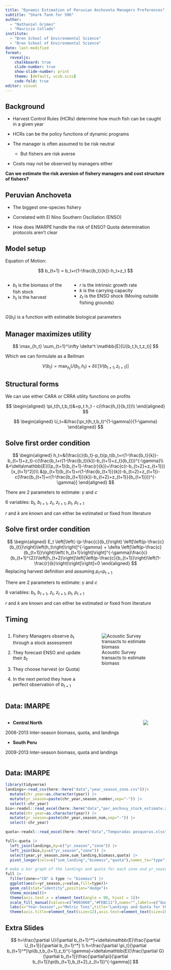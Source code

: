 ```yaml
---
title: "Dynamic Estimation of Peruvian Anchoveta Managers Preferences"
subtitle: "Shark Tank for 596"
author: 
  - "Nathaniel Grimes"
  - "Mauricio Collado"
institute: 
  - "Bren School of Environmental Science"
  - "Bren School of Environmental Science"
date: last-modified
format: 
  revealjs:
    chalkboard: true
    slide-number: true
    show-slide-number: print
    theme: [default, ucsb.scss]
    code-fold: true
editor: visual
---
```


## Background

-   Harvest Control Rules (HCRs) determine how much fish can be caught in a given year

-   HCRs can be the policy functions of dynamic programs

-   The manager is often assumed to be risk neutral

    -   But fishers are risk averse

-   Costs may not be observed by managers either

**Can we estimate the risk aversion of fishery managers and cost structure of fishers?**

## Peruvian Anchoveta

-   The biggest one-species fishery

-   Correlated with El Nino Southern Oscillation (ENSO)

-   How does IMARPE handle the risk of ENSO? Quota determination protocols aren't clear

## Model setup

Equation of Motion:

$$
b_{t+1} = b_t+r(1-\frac{b_t}{k})-h_t+z_t
$$

::: columns
::: column
-   $b_t$ is the biomass of the fish stock
-   $h_t$ is the harvest
:::

::: column
-   $r$ is the intrinsic growth rate
-   $k$ is the carrying capacity
-   $z_t$ is the ENSO shock (Moving outside fishing grounds)
:::
:::

$G(b_t)$ is a function with estimable biological parameters

## Manager maximizes utility

$$
\max_{h_t} \sum_{t=1}^\infty \delta^t \mathbb{E}[U(b_t,h_t,z_t)]
$$

Which we can formulate as a Bellman

$$
V(b_t) = \max_{h_t} U(b_t,h_t) + \delta \mathbb{E}[V(b_{t+1},z_{t+1})]
$$

## Structural forms

We can use either CARA or CRRA utility functions on profits

$$
\begin{aligned}
\pi_t(h_t,b_t)&=p_t h_t - c(\frac{h_t}{b_t})\\
\end{aligned}
$$

$$
\begin{aligned}
U_t=&\frac{\pi_t(h_t,b_t)^{1-\gamma}}{1-\gamma}
\end{aligned}
$$

## Solve first order condition {.smaller}

$$
\begin{aligned}
h_t=&(\frac{c}{b_t}-p_t)(p_t(b_t+r(1-\frac{b_t}{k})-b_{t+1}+z_t)-c(\frac{b_t+r(1-\frac{b_t}{k})-b_{t+1}+z_t}{b_t}))^{-\gamma}\\
&+\delta\mathbb{E}[(p_{t+1}(b_{t+1}-\frac{r}{k})+\frac{c(r-b_{t+2}+z_{t+1})}{x_{t+1}^2})\\
&(p_{t+1}(b_{t+1}+r(1-\frac{b_{t+1}}{k})-b_{t+2}+z_{t+1})-c(\frac{b_{t+1}+r(1-\frac{b_{t+1}}{k})-b_{t+2}+z_{t+1}}{b_{t+1}}))^{-\gamma}]
\end{aligned}
$$

There are 2 parameters to estimate: $\gamma$ and $c$

6 variables: $b_t$, $b_{t+1}$, $z_t$, $z_{t+1}$, $p_t$, $p_{t+1}$

$r$ and $k$ are known and can either be estimated or fixed from literature

## Solve first order condition

$$
\begin{aligned} 
E_t \left[\left(-(p-\frac{c}{b_t}\right) \left[\left(p-\frac{c}{b_{t}}\right)\left(h_t\right)\right]^{-\gamma} + \delta \left[\left(p-\frac{c}{b_{t+1}}\right)\left( h_{t+1}\right)\right]^{-\gamma}\frac{c}{b_{t+1}^{2}}\left[h_{t+2}\right]\left[\left(p-\frac{c}{b_{t+1}}\right)\left(1-\frac{r}{k}\right)\right]\right]=0
\end{aligned}
$$
Replacing harvest definition and assuming $p_{t}$=$p_{t+1}$

There are 2 parameters to estimate: $\gamma$ and $c$

6 variables: $b_t$, $b_{t+1}$, $z_t$, $z_{t+1}$, $p_t$, $p_{t+1}$

$r$ and $k$ are known and can either be estimated or fixed from literature

## Timing

::: columns
::: column
1.  Fishery Managers observe $b_t$ through a stock assessment

2.  They forecast ENSO and update their $b_t$

3.  They choose harvest (or Quota)

4.  In the next period they have a perfect observation of $b_{t+1}$
:::

::: column
![Acoustic Survey transacts to estimate biomass](img/acoustic.png){width="100%,height=100%"}
:::
:::

## Data: IMARPE

::: columns
::: column
-   **Central North**

2006-2013 Inter-season biomass, quota, and landings

-   **South Peru**

2009-2013 Inter-season biomass, quota and landings
:::

::: column
![](img/coast-split.png)
:::
:::

## Data: IMARPE

```r

library(tidyverse)
landings<-read_csv(here::here("data","year_season_zone.csv"))|> 
  mutate(chr_year=as.character(year)) |> 
  mutate(yr_season=paste(chr_year,season_number,sep="-")) |> 
  select(-chr_year)
bio<-readxl::read_excel(here::here("data","per_anchovy_stock_estimate.xlsx"))|> 
  mutate(chr_year=as.character(year)) |> 
  mutate(yr_season=paste(chr_year,season_num,sep="-")) |> 
  select(-chr_year)

quota<-readxl::read_excel(here::here("data","Temporadas pesqueras.xlsx"),sheet="clean")

full<-quota |> 
  left_join(landings,by=c("yr_season","zone")) |> 
  left_join(bio,by=c("yr_season","zone")) |> 
  select(year,yr_season,zone,sum_landing,biomass,quota) |> 
  pivot_longer(cols=c("sum_landing","biomass","quota"),names_to="type",values_to="value")

# make a bar graph of the landings and quota for each zone and yr_season
full |> 
  filter(zone=="CN" & type != "biomass") |> 
  ggplot(aes(x=yr_season,y=value,fill=type))+
  geom_col(stat="identity",position="dodge")+
  theme_minimal()+
  theme(axis.text.x = element_text(angle = 90, hjust = 1))+
  scale_fill_manual(values=c("#003660","#FEBC11"),name="",labels=c("Quota","Landings"))+
  labs(x="Year-Season",y="Metric Tons",title="Landings and Quota for the Central North zone")+
  theme(axis.title=element_text(size=12),axis.text=element_text(size=10),legend.text=element_text(size=10),legend.title=element_text(size=12))


```

## Extra Slides

$$
h=\frac{\partial U}{\partial b_{t+1}^*}+\delta\mathbb{E}\frac{\partial U_{t+1}}{\partial b_{t+1}^*} \\
h=\frac{\partial \pi_t}{\partial b_{t+1}^*}\pi(b_t,b_{t+1},z_t)^{-\gamma}+\delta\mathbb{E}[\frac{\partial G}{\partial b_{t+1}}\frac{\partial\pi}{\partial b_{t+1}}\pi(b_{t+1},b_{t+2},z_{t+1})^{-\gamma}]
$$
